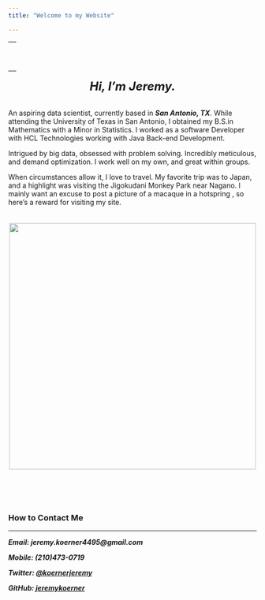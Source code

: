 ```yaml
---
title: "Welcome to my Website"

---
```


------------------------------------------------------------------------
<br>
<center><img src="images/headshot.png" width="250px"></center>
<br>
------------------------------------------------------------------------

<center><font size= "5">***Hi, I'm Jeremy.***</font></center> 
<br>
An aspiring data scientist, currently based in __*San Antonio, TX*__. While attending the University of Texas in San Antonio, I obtained my B.S.in Mathematics with a Minor in Statistics. I worked as a software Developer with HCL Technologies working with Java Back-end Development.

Intrigued by big data, obsessed with problem solving. Incredibly meticulous, and demand optimization. I work well on my own, and great within groups.

When circumstances allow it, I love to travel. My favorite trip was to Japan, and a highlight was visiting the Jigokudani Monkey Park near Nagano. I mainly want an excuse to post a picture of a macaque in a hotspring , so here's a reward for visiting my site.  
<br>
<br>
<center><img src="images/macaque.png" width="500px"></center>
<br>
<br>
<br>

### How to Contact Me  

***
<p>***Email: jeremy.koerner4495@gmail.com***</p>
 <p>***Mobile: (210)473-0719***</p>
 <p>***Twitter: ***[***@koernerjeremy***](https://twitter.com/KoernerJeremy)</p>
 <p>***GitHub: ***[***jeremykoerner***](https://github.com/jeremykoerner)</p>

